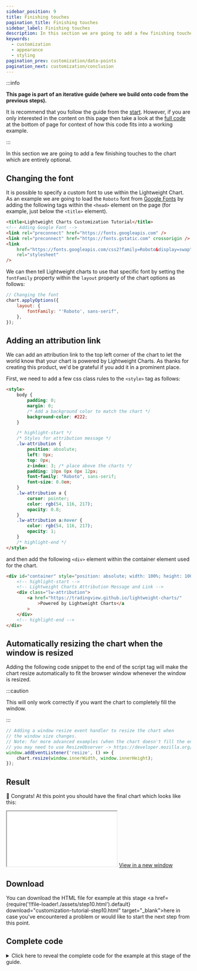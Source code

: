 ```yaml
---
sidebar_position: 9
title: Finishing touches
pagination_title: Finishing touches
sidebar_label: Finishing touches
description: In this section we are going to add a few finishing touches to the chart which are entirely optional.
keywords:
  - customization
  - appearance
  - styling
pagination_prev: customization/data-points
pagination_next: customization/conclusion
---
```


:::info

**This page is part of an iterative guide (where we build onto code from the previous steps).**

It is recommend that you follow the guide from the [start](intro). However, if you are only interested in the content on this page then take a look at the [full code](#complete-code) at the bottom of page for context of how this code fits into a working example.

:::

In this section we are going to add a few finishing touches to the chart which are entirely optional.

## Changing the font

It is possible to specify a custom font to use within the Lightweight Chart. As an example we are going to load the `Roboto` font from [Google Fonts](https://fonts.google.com/) by adding the following tags within the `<head>` element on the page (for example, just below the `<title>` element).

```html
<title>Lightweight Charts Customization Tutorial</title>
<!-- Adding Google Font -->
<link rel="preconnect" href="https://fonts.googleapis.com" />
<link rel="preconnect" href="https://fonts.gstatic.com" crossorigin />
<link
    href="https://fonts.googleapis.com/css2?family=Roboto&display=swap"
    rel="stylesheet"
/>
```

We can then tell Lightweight charts to use that specific font by setting the `fontFamily` property within the `layout` property of the chart options as follows:

```js
// Changing the font
chart.applyOptions({
    layout: {
        fontFamily: "'Roboto', sans-serif",
    },
});
```

## Adding an attribution link

We can add an attribution link to the top left corner of the chart to let the world know that your chart is powered by Lightweight Charts. As thanks for creating this product, we'd be grateful if you add it in a prominent place.

First, we need to add a few css class rules to the `<style>` tag as follows:

```html
<style>
    body {
        padding: 0;
        margin: 0;
        /* Add a background color to match the chart */
        background-color: #222;
    }

    /* highlight-start */
    /* Styles for attribution message */
    .lw-attribution {
        position: absolute;
        left: 0px;
        top: 0px;
        z-index: 3; /* place above the charts */
        padding: 10px 0px 0px 12px;
        font-family: "Roboto", sans-serif;
        font-size: 0.8em;
    }
    .lw-attribution a {
        cursor: pointer;
        color: rgb(54, 116, 217);
        opacity: 0.8;
    }
    .lw-attribution a:hover {
        color: rgb(54, 116, 217);
        opacity: 1;
    }
    /* highlight-end */
</style>
```

and then add the following `<div>` element within the container element used for the chart.

```html
<div id="container" style="position: absolute; width: 100%; height: 100%">
    <!-- highlight-start -->
    <!-- Lightweight Charts Attribution Message and Link -->
    <div class="lw-attribution">
        <a href="https://tradingview.github.io/lightweight-charts/"
            >Powered by Lightweight Charts</a
        >
    </div>
    <!-- highlight-end -->
</div>
```

## Automatically resizing the chart when the window is resized

Adding the following code snippet to the end of the script tag will make the chart resize automatically to fit the browser window whenever the window is resized.

:::caution

This will only work correctly if you want the chart to completely fill the window.

:::

```js
// Adding a window resize event handler to resize the chart when
// the window size changes.
// Note: for more advanced examples (when the chart doesn't fill the entire window)
// you may need to use ResizeObserver -> https://developer.mozilla.org/en-US/docs/Web/API/ResizeObserver
window.addEventListener('resize', () => {
    chart.resize(window.innerWidth, window.innerHeight);
});
```

## Result

🎉 Congrats! At this point you should have the final chart which looks like this:

<iframe
    className="standalone-iframe"
    src={require('!!file-loader!./assets/step10.html').default}
></iframe>
<a href={require('!!file-loader!./assets/step10.html').default} target="\_blank">
    View in a new window
</a>

## Download

You can download the HTML file for example at this stage <a href={require('!!file-loader!./assets/step10.html').default} download="customization-tutorial-step10.html" target="\_blank">here</a> in case you've encountered a problem or would like to start the next step from this point.

## Complete code


<details>
<summary>
Click here to reveal the complete code for the example at this stage of the guide.
</summary>
<CodeBlock className="language-html">{code}</CodeBlock>
</details>
